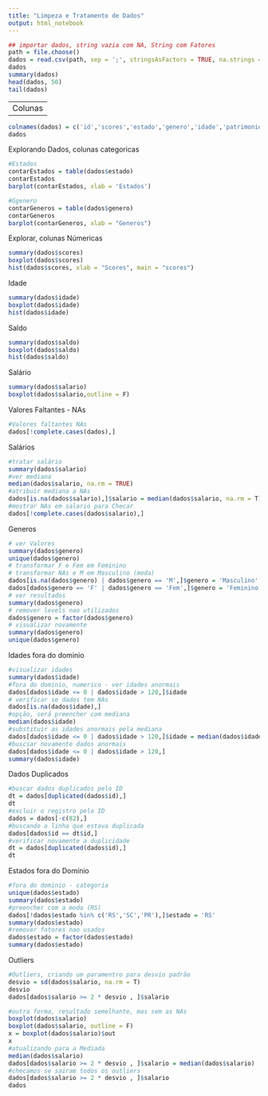 ```yaml
---
title: "Limpeza e Tratamento de Dados"
output: html_notebook
---
```

```r
## importar dados, string vazia com NA, String com Fatores
path = file.choose()
dados = read.csv(path, sep = ';', stringsAsFactors = TRUE, na.strings = '')
dados
summary(dados)
head(dados, 50)
tail(dados)
```
---
Colunas
---
```r
colnames(dados) = c('id','scores','estado','genero','idade','patrimonio','saldo','produtos','temCartaCredito','ativo','salario','saiu')
dados
```
Explorando Dados, colunas categoricas
```r
#Estados
contarEstados = table(dados$estado)
contarEstados
barplot(contarEstados, xlab = 'Estados')

#Ggenero
contarGeneros = table(dados$genero)
contarGeneros
barplot(contarGeneros, xlab = "Generos")
```
Explorar, colunas Númericas
```r
summary(dados$scores)
boxplot(dados$scores)
hist(dados$scores, xlab = "Scores", main = "scores")
```
Idade
```r
summary(dados$idade)
boxplot(dados$idade)
hist(dados$idade)
```
Saldo
```r
summary(dados$saldo)
boxplot(dados$saldo)
hist(dados$saldo)
```
Salário
```r
summary(dados$salario)
boxplot(dados$salario,outline = F)
```
Valores Faltantes - NAs
```r
#Valores faltantes NAs
dados[!complete.cases(dados),]
```
Salários
```r
#tratar salário
summary(dados$salario)
#ver mediana
median(dados$salario, na.rm = TRUE)
#atribuir mediana a NAs
dados[is.na(dados$salario),]$salario = median(dados$salario, na.rm = T)
#mostrar NAs em salario para Checar
dados[!complete.cases(dados$salario),]
```
Generos
```r
# ver Valores
summary(dados$genero)
unique(dados$genero)
# transformar F e Fem em Feminino
# transformar NAs e M em Masculino (moda)
dados[is.na(dados$genero) | dados$genero == 'M',]$genero = 'Masculino'
dados[dados$genero == 'F' | dados$genero == 'Fem',]$genero = 'Feminino'
# ver resultados
summary(dados$genero)
# remover levels nao utilizados
dados$genero = factor(dados$genero)
# visualizar novamente
summary(dados$genero)
unique(dados$genero)
```
Idades fora do dominio
```r
#visualizar idades
summary(dados$idade)
#fora do dominio, numerico - ver idades anormais
dados[dados$idade <= 0 | dados$idade > 120,]$idade
# verificar se dados tem NAs
dados[is.na(dados$idade),]
#opção, será preencher com mediana
median(dados$idade)
#substituir as idades anormais pela mediana
dados[dados$idade <= 0 | dados$idade > 120,]$idade = median(dados$idade)
#buscsar novamente dados anormais
dados[dados$idade <= 0 | dados$idade > 120,]
summary(dados$idade)
```
Dados Duplicados
```r
#buscar dados duplicados pelo ID
dt = dados[duplicated(dados$id),]
dt
#excluir o registro pelo ID
dados = dados[-c(82),]
#buscando a linha que estava duplicada
dados[dados$id == dt$id,]
#verificar novamente a duplicidade
dt = dados[duplicated(dados$id),]
dt
```
Estados fora do Domínio
```r
#fora do dominio - categoria
unique(dados$estado)
summary(dados$estado)
#preencher com a moda (RS)
dados[!dados$estado %in% c('RS','SC','PR'),]$estado = 'RS'
summary(dados$estado)
#remover fatores nao usados
dados$estado = factor(dados$estado)
summary(dados$estado)
```
Outliers
```r
#Outliers, criando um paramentro para desvio padrão
desvio = sd(dados$salario, na.rm = T)
desvio
dados[dados$salario >= 2 * desvio , ]$salario

#outra forma, resultado semelhante, mas sem as NAs
boxplot(dados$salario)
boxplot(dados$salario, outline = F)
x = boxplot(dados$salario)$out
x
#atualizando para a Mediada
median(dados$salario)
dados[dados$salario >= 2 * desvio , ]$salario = median(dados$salario)
#checamos se sairam todos os outliers
dados[dados$salario >= 2 * desvio , ]$salario
dados
```

